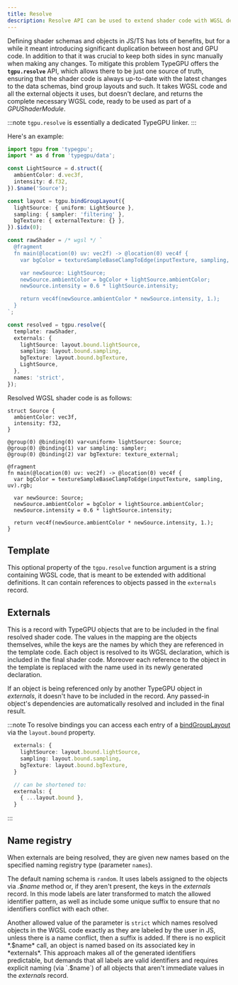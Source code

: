 ```yaml
---
title: Resolve
description: Resolve API can be used to extend shader code with WGSL definitions of TypeGPU-defined objects.
---
```


Defining shader schemas and objects in JS/TS has lots of benefits, but for a while it meant introducing significant duplication between host and GPU code.
In addition to that it was crucial to keep both sides in sync manually when making any changes.
To mitigate this problem TypeGPU offers the **`tgpu.resolve`** API, which allows there to be just one source of truth,
ensuring that the shader code is always up-to-date with the latest changes to the data schemas, bind group layouts and such. 
It takes WGSL code and all the external objects it uses, but doesn't declare, and returns the complete necessary WGSL code, ready to be used as part of a *GPUShaderModule*.

:::note
`tgpu.resolve` is essentially a dedicated TypeGPU linker.
:::

Here's an example:
```ts
import tgpu from 'typegpu';
import * as d from 'typegpu/data';

const LightSource = d.struct({
  ambientColor: d.vec3f,
  intensity: d.f32,
}).$name('Source');

const layout = tgpu.bindGroupLayout({
  lightSource: { uniform: LightSource },
  sampling: { sampler: 'filtering' },
  bgTexture: { externalTexture: {} },
}).$idx(0);

const rawShader = /* wgsl */ `
  @fragment
  fn main(@location(0) uv: vec2f) -> @location(0) vec4f {
    var bgColor = textureSampleBaseClampToEdge(inputTexture, sampling, uv).rgb;

    var newSource: LightSource;
    newSource.ambientColor = bgColor + lightSource.ambientColor;
    newSource.intensity = 0.6 * lightSource.intensity;

    return vec4f(newSource.ambientColor * newSource.intensity, 1.);
  }
`;

const resolved = tgpu.resolve({
  template: rawShader,
  externals: {
    lightSource: layout.bound.lightSource,
    sampling: layout.bound.sampling,
    bgTexture: layout.bound.bgTexture,
    LightSource,
  },
  names: 'strict',
});
```

Resolved WGSL shader code is as follows:

```wgsl
struct Source {
  ambientColor: vec3f,
  intensity: f32,
}

@group(0) @binding(0) var<uniform> lightSource: Source;
@group(0) @binding(1) var sampling: sampler;
@group(0) @binding(2) var bgTexture: texture_external;

@fragment
fn main(@location(0) uv: vec2f) -> @location(0) vec4f {
  var bgColor = textureSampleBaseClampToEdge(inputTexture, sampling, uv).rgb;

  var newSource: Source;
  newSource.ambientColor = bgColor + lightSource.ambientColor;
  newSource.intensity = 0.6 * lightSource.intensity;

  return vec4f(newSource.ambientColor * newSource.intensity, 1.);
}
```

## Template

This optional property of the `tgpu.resolve` function argument is a string containing WGSL code, that is meant to be extended with additional definitions. 
It can contain references to objects passed in the `externals` record.

## Externals

This is a record with TypeGPU objects that are to be included in the final resolved shader code. 
The values in the mapping are the objects themselves, while the keys are the names by which they are referenced in the template code.
Each object is resolved to its WGSL declaration, which is included in the final shader code.
Moreover each reference to the object in the template is replaced with the name used in its newly generated declaration.

If an object is being referenced only by another TypeGPU object in *externals*, it doesn't have to be included in the record.
Any passed-in object's dependencies are automatically resolved and included in the final result.

:::note
To resolve bindings you can access each entry of a [bindGroupLayout](/TypeGPU/fundamentals/bind-groups) via the `layout.bound` property.

```ts
  externals: {
    lightSource: layout.bound.lightSource,
    sampling: layout.bound.sampling,
    bgTexture: layout.bound.bgTexture,
  }

  // can be shortened to:
  externals: {
    { ...layout.bound },
  }
```
:::

## Name registry

When externals are being resolved, they are given new names based on the specified naming registry type (parameter `names`).

The default naming schema is `random`. It uses labels assigned to the objects via *.$name* method or, if they aren't present, the keys in the *externals* record. 
In this mode labels are later transformed to match the allowed identifier pattern, as well as include some unique suffix to ensure that no identifiers conflict with each other. 

Another allowed value of the parameter is `strict` which names resolved objects in the WGSL code exactly as they are labeled by the user in JS, 
unless there is a name conflict, then a suffix is added. 
If there is no explicit *.$name* call, an object is named based on its associated key in *externals*. 
This approach makes all of the generated identifiers predictable, but demands that all labels are valid identifiers 
and requires explicit naming (via `.$name`) of all objects that aren't immediate values in the *externals* record.
